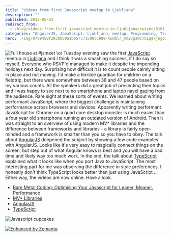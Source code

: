 ```yaml
---
title: "Videos from first Javascript meetup in Ljubljana"
description: ""
published: 2013-05-03
redirect_from:
  - /blog/videos-from-first-javascript-meetup-in-ljubljana/swizec/6161
categories: "AngularJS, JavaScript, Ljubljana, meetup, Programming, Travel + Events, TypeScript"
hero: ./img/0709450f2930b60a1bb57c71508cc989-tumblr_mm2vpzWcTb1qekjngo1_500.jpg
---
```


![Full house at #jsmeet \o/ ](./img/0709450f2930b60a1bb57c71508cc989-tumblr_mm2vpzWcTb1qekjngo1_500.jpg "Full house at #jsmeet \o/ ") Tuesday evening saw the first [JavaScript](http://en.wikipedia.org/wiki/JavaScript "JavaScript") meetup in [Ljubljana](<http://maps.google.com/maps?ll=46.0555555556,14.5083333333&spn=0.1,0.1&q=46.0555555556,14.5083333333 (Ljubljana)&t=h> "Ljubljana") and I think it was a smashing success, if I do say so myself. Everyone who RSVP'd managed to make it despite the impending holidays next day. Surprising how difficult it is to count people calmly sitting in place and not moving. I'd make a terrible guardian for children on a fieldtrip, but there were somewhere between 38 and 47 people based on my various counts. All the speakers did a great job of presenting their topics and I was happy to see next to no smartphone and laptop [navel gazing](http://en.wikipedia.org/wiki/Omphaloskepsis "Omphaloskepsis") from the audience. Rare sight at these sorts of events. We learned about writing performant JavaScript, where the biggest challenge is maintaining performance across browsers and devices. Apparently writing performant JavaScript for Chrome on a quad core desktop monster is much easier than a four year old smartphone running an outdated version of Android. Then it was straight to an overview of using modern MV\* libraries and the difference between frameworks and libraries - a library is fairly open-minded and a framework is smarter than you so you have to obey. The talk about [AngularJS](http://www.angularjs.org/ "AngularJS") deepened the subject by showing a few code examples with AngularJS. Looks like it's very easy to magically connect things on the screen, but step out of what Angular knows is best and you will have a bad time and likely way too much work. In the end, the talk about [TypeScript](http://www.typescriptlang.org/ "TypeScript") explained what it looks like when you port Java to JavaScript. The most interesting part for me was observing the difference in style preferences. I honestly don't think TypeScript looks better than just using JavaScript ... Either way, the videos are now online. Have a look.

- [Bare Metal Coding: Optimising Your Javascript for Leaner, Meaner, Performance](http://video.kiberpipa.org/jsmeet_slavic_performance_optimizing/)
- [MV\* Libraries](http://video.kiberpipa.org/jsmeet_bergant_mv_libraries/)
- [AngularJS](http://video.kiberpipa.org/jsmeet_zakrajsek_angularjs/)
- [TypeScript](http://video.kiberpipa.org/jsmeet_pirc_typescript/)

![Javascript cupcakes](./img/bfd6cbb451b8df301fc60d6a112aafe9-tumblr_mm2zal1gcT1qekjngo1_500.jpg "Javascript cupcakes")

[![Enhanced by Zemanta](http://img.zemanta.com/zemified_e.png?x-id=7645a74b-c6cc-4bad-b383-c4a274202355)](http://www.zemanta.com/?px "Enhanced by Zemanta")
